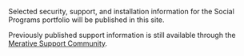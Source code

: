 
Selected security, support, and installation information for the Social Programs portfolio will be published in this site.

Previously published support information is still available through the [Merative Support Community](https://ibmwatsonhealth.force.com/mysupport).

<!-- <Row className="resource-card-group">
<Column colMd={4} colLg={4} noGutterSm>

<ResourceCard
    color="dark"
    title="Curam Social Program Management"
    subTitle="Product"
    actionIcon="arrowRight"
    href="/spm">

</ResourceCard>

</Column>
<Column colMd={4} colLg={4} noGutterSm>

<ResourceCard
    color="dark"
    title="Watson Care Manager"
    subTitle="Product"
    actionIcon="arrowRight"
    href="/wcm">

</ResourceCard>

</Column>
</Row> -->

